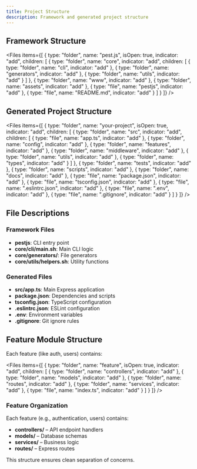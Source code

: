 ```yaml
---
title: Project Structure
description: Framework and generated project structure
---
```


## Framework Structure

<Files items={[
  {
    type: "folder",
    name: "pest.js",
    isOpen: true,
    indicator: "add",
    children: [
      { 
        type: "folder", 
        name: "core", 
        indicator: "add",
        children: [
          { type: "folder", name: "cli", indicator: "add" },
          { type: "folder", name: "generators", indicator: "add" },
          { type: "folder", name: "utils", indicator: "add" }
        ]
      },
      { type: "folder", name: "www", indicator: "add" },
      { type: "folder", name: "assets", indicator: "add" },
      { type: "file", name: "pestjs", indicator: "add" },
      { type: "file", name: "README.md", indicator: "add" }
    ]
  }
]} />

## Generated Project Structure

<Files items={[
  {
    type: "folder",
    name: "your-project",
    isOpen: true,
    indicator: "add",
    children: [
      { 
        type: "folder", 
        name: "src", 
        indicator: "add",
        children: [
          { type: "file", name: "app.ts", indicator: "add" },
          { type: "folder", name: "config", indicator: "add" },
          { type: "folder", name: "features", indicator: "add" },
          { type: "folder", name: "middleware", indicator: "add" },
          { type: "folder", name: "utils", indicator: "add" },
          { type: "folder", name: "types", indicator: "add" }
        ]
      },
      { type: "folder", name: "tests", indicator: "add" },
      { type: "folder", name: "scripts", indicator: "add" },
      { type: "folder", name: "docs", indicator: "add" },
      { type: "file", name: "package.json", indicator: "add" },
      { type: "file", name: "tsconfig.json", indicator: "add" },
      { type: "file", name: ".eslintrc.json", indicator: "add" },
      { type: "file", name: ".env", indicator: "add" },
      { type: "file", name: ".gitignore", indicator: "add" }
    ]
  }
]} />

## File Descriptions

### Framework Files
- **pestjs**: CLI entry point
- **core/cli/main.sh**: Main CLI logic
- **core/generators/**: File generators
- **core/utils/helpers.sh**: Utility functions

### Generated Files
- **src/app.ts**: Main Express application
- **package.json**: Dependencies and scripts
- **tsconfig.json**: TypeScript configuration
- **.eslintrc.json**: ESLint configuration
- **.env**: Environment variables
- **.gitignore**: Git ignore rules

## Feature Module Structure

Each feature (like auth, users) contains:

<Files items={[
  {
    type: "folder",
    name: "feature",
    isOpen: true,
    indicator: "add",
    children: [
      { type: "folder", name: "controllers", indicator: "add" },
      { type: "folder", name: "models", indicator: "add" },
      { type: "folder", name: "routes", indicator: "add" },
      { type: "folder", name: "services", indicator: "add" },
      { type: "file", name: "index.ts", indicator: "add" }
    ]
  }
]} />

### Feature Organization

Each feature (e.g., authentication, users) contains:

- **controllers/** – API endpoint handlers
- **models/** – Database schemas
- **services/** – Business logic
- **routes/** – Express routes

This structure ensures clean separation of concerns. 